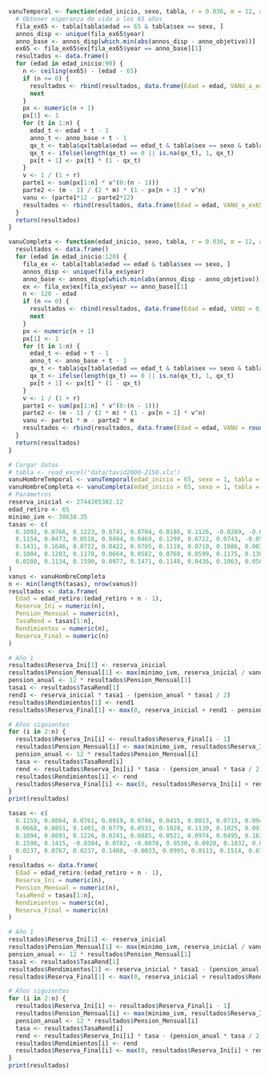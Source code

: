 
```r
vanuTemporal <- function(edad_inicio, sexo, tabla, r = 0.036, m = 12, anno_objetivo = 2025) {
  # Obtener esperanza de vida a los 65 años
  fila_ex65 <- tabla[tabla$edad == 65 & tabla$sex == sexo, ]
  annos_disp <- unique(fila_ex65$year)
  anno_base <- annos_disp[which.min(abs(annos_disp - anno_objetivo))]
  ex65 <- fila_ex65$ex[fila_ex65$year == anno_base][1]
  resultados <- data.frame()
  for (edad in edad_inicio:90) {
    n <- ceiling(ex65) - (edad - 65)
    if (n <= 0) {
      resultados <- rbind(resultados, data.frame(Edad = edad, VANU_a_ex65 = 0))
      next
    }
    px <- numeric(n + 1)
    px[1] <- 1
    for (t in 1:n) {
      edad_t <- edad + t - 1
      anno_t <- anno_base + t - 1
      qx_t <- tabla$qx[tabla$edad == edad_t & tabla$sex == sexo & tabla$year == anno_t]
      qx_t <- ifelse(length(qx_t) == 0 || is.na(qx_t), 1, qx_t)
      px[t + 1] <- px[t] * (1 - qx_t)
    }
    v <- 1 / (1 + r)
    parte1 <- sum(px[1:n] * v^(0:(n - 1)))
    parte2 <- (m - 1) / (2 * m) * (1 - px[n + 1] * v^n)
    vanu <- (parte1*12 - parte2*12)
    resultados <- rbind(resultados, data.frame(Edad = edad, VANU_a_ex65 = round(vanu, 9)))
  }
  return(resultados)
}
```

```r
vanuCompleta <- function(edad_inicio, sexo, tabla, r = 0.036, m = 12, anno_objetivo = 2025) {
  resultados <- data.frame()
  for (edad in edad_inicio:120) {
    fila_ex <- tabla[tabla$edad == edad & tabla$sex == sexo, ]
    annos_disp <- unique(fila_ex$year)
    anno_base <- annos_disp[which.min(abs(annos_disp - anno_objetivo))]
    ex <- fila_ex$ex[fila_ex$year == anno_base][1]
    n <- 120 - edad
    if (n <= 0) {
      resultados <- rbind(resultados, data.frame(Edad = edad, VANU = 0))
      next
    }
    px <- numeric(n + 1)
    px[1] <- 1
    for (t in 1:n) {
      edad_t <- edad + t - 1
      anno_t <- anno_base + t - 1
      qx_t <- tabla$qx[tabla$edad == edad_t & tabla$sex == sexo & tabla$year == anno_t]
      qx_t <- ifelse(length(qx_t) == 0 || is.na(qx_t), 1, qx_t)
      px[t + 1] <- px[t] * (1 - qx_t)
    }
    v <- 1 / (1 + r)
    parte1 <- sum(px[1:n] * v^(0:(n - 1)))
    parte2 <- (m - 1) / (2 * m) * (1 - px[n + 1] * v^n)
    vanu <- parte1 * m - parte2 * m
    resultados <- rbind(resultados, data.frame(Edad = edad, VANU = round(vanu, 9)))
  }
  return(resultados)
}

```

```r
# Cargar datos
# tabla <- read_excel("data/tavid2000-2150.xls")
vanuHombreTemporal <- vanuTemporal(edad_inicio = 65, sexo = 1, tabla = tabla)
vanuHombreCompleta <- vanuCompleta(edad_inicio = 65, sexo = 1, tabla = tabla)
# Parámetros
reserva_inicial <- 2744205382.12
edad_retiro <- 65
minimo_ivm <- 30638.35
tasas <- c(
  0.1092, 0.0766, 0.1223, 0.0741, 0.0704, 0.0186, 0.1126, -0.0289, -0.0542, 0.0797,
  0.1154, 0.0473, 0.0518, 0.0494, 0.0469, 0.1290, 0.0722, 0.0743, -0.0533, 0.1203,
  0.1431, 0.1646, 0.0722, 0.0422, 0.0705, 0.1110, 0.0710, 0.1086, 0.0037, 0.1102,
  0.1004, 0.1203, 0.1178, 0.0664, 0.0582, 0.0760, 0.0599, 0.1175, 0.1385, 0.0389,
  0.0280, 0.1134, 0.1590, 0.0977, 0.1471, 0.1140, 0.0436, 0.1063, 0.0562, 0.1169, 0.0596
)
vanus <- vanuHombreCompleta
n <- min(length(tasas), nrow(vanus))
resultados <- data.frame(
  Edad = edad_retiro:(edad_retiro + n - 1),
  Reserva_Ini = numeric(n),
  Pension_Mensual = numeric(n),
  TasaRend = tasas[1:n],
  Rendimientos = numeric(n),
  Reserva_Final = numeric(n)
)

# Año 1
resultados$Reserva_Ini[1] <- reserva_inicial
resultados$Pension_Mensual[1] <- max(minimo_ivm, reserva_inicial / vanus$VANU[1])
pension_anual <- 12 * resultados$Pension_Mensual[1]
tasa1 <- resultados$TasaRend[1]
rend1 <- reserva_inicial * tasa1 - (pension_anual * tasa1 / 2)
resultados$Rendimientos[1] <- rend1
resultados$Reserva_Final[1] <- max(0, reserva_inicial + rend1 - pension_anual)

# Años siguientes
for (i in 2:n) {
  resultados$Reserva_Ini[i] <- resultados$Reserva_Final[i - 1]
  resultados$Pension_Mensual[i] <- max(minimo_ivm, resultados$Reserva_Ini[i] / vanus$VANU[i])
  pension_anual <- 12 * resultados$Pension_Mensual[i]
  tasa <- resultados$TasaRend[i]
  rend <- resultados$Reserva_Ini[i] * tasa - (pension_anual * tasa / 2)
  resultados$Rendimientos[i] <- rend
  resultados$Reserva_Final[i] <- max(0, resultados$Reserva_Ini[i] + rend - pension_anual)
}
print(resultados)

tasas <- c(
  0.1159, 0.0864, 0.0761, 0.0919, 0.0746, 0.0415, 0.0813, 0.0715, 0.0942, 0.1172,
  0.0668, 0.0851, 0.1401, 0.0779, 0.0531, 0.1028, 0.1130, 0.1025, 0.0919, 0.0796,
  0.1094, 0.0891, 0.1226, 0.0241, 0.0885, 0.0521, 0.0974, 0.0495, 0.1636, 0.1463,
  0.1598, 0.1415, -0.0384, 0.0782, -0.0078, 0.0530, 0.0920, 0.1032, 0.0398, 0.0849,
  0.0237, 0.0767, 0.0237, 0.1460, -0.0033, 0.0995, 0.0113, 0.1514, 0.0733, 0.1259, 0.1093
)
resultados <- data.frame(
  Edad = edad_retiro:(edad_retiro + n - 1),
  Reserva_Ini = numeric(n),
  Pension_Mensual = numeric(n),
  TasaRend = tasas[1:n],
  Rendimientos = numeric(n),
  Reserva_Final = numeric(n)
)

# Año 1
resultados$Reserva_Ini[1] <- reserva_inicial
resultados$Pension_Mensual[1] <- max(minimo_ivm, reserva_inicial / vanus[1,2])
pension_anual <- 12 * resultados$Pension_Mensual[1]
tasa1 <- resultados$TasaRend[1]
resultados$Rendimientos[1] <- reserva_inicial * tasa1 - (pension_anual * tasa1 / 2)
resultados$Reserva_Final[1] <- max(0, reserva_inicial + resultados$Rendimientos[1] - pension_anual)

# Años siguientes
for (i in 2:n) {
  resultados$Reserva_Ini[i] <- resultados$Reserva_Final[i - 1]
  resultados$Pension_Mensual[i] <- max(minimo_ivm, resultados$Reserva_Ini[i] / vanus[i,2])
  pension_anual <- 12 * resultados$Pension_Mensual[i]
  tasa <- resultados$TasaRend[i]
  rend <- resultados$Reserva_Ini[i] * tasa - (pension_anual * tasa / 2)
  resultados$Rendimientos[i] <- rend
  resultados$Reserva_Final[i] <- max(0, resultados$Reserva_Ini[i] + rend - pension_anual)
}
print(resultados)
```

